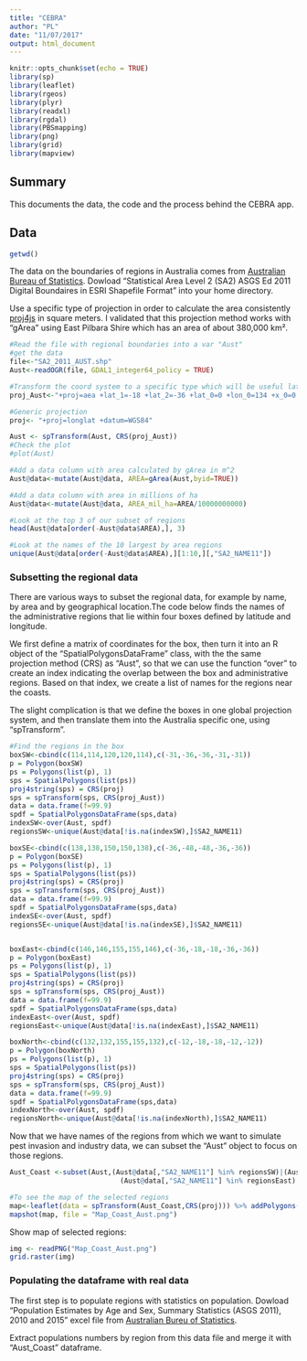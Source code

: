 ```yaml
---
title: "CEBRA"
author: "PL"
date: "11/07/2017"
output: html_document
---
```


```r
knitr::opts_chunk$set(echo = TRUE)
library(sp)
library(leaflet)
library(rgeos)
library(plyr)
library(readxl)
library(rgdal)
library(PBSmapping)
library(png)
library(grid)
library(mapview)

```

## Summary

This documents the data, the code and the process behind the CEBRA app.


## Data

```r
getwd()
```

The data on the boundaries of regions in Australia comes from [Australian Bureau of Statistics](http://www.abs.gov.au/AUSSTATS/abs@.nsf/DetailsPage/1270.0.55.001July%202011?OpenDocument). 
Dowload "Statistical Area Level 2 (SA2) ASGS Ed 2011 Digital Boundaires in ESRI Shapefile Format" into your home directory. 

Use a specific type of projection in order to calculate the area consistently [proj4js](http://spatialreference.org/ref/sr-org/australia-albers-equal-area-conic-134/proj4js/) in square meters. I validated that this projection method works with "gArea" using East Pilbara Shire which has an area of about 380,000 km².

```r
#Read the file with regional boundaries into a var "Aust"
#get the data 
file<-"SA2_2011_AUST.shp"
Aust<-readOGR(file, GDAL1_integer64_policy = TRUE)

#Transform the coord system to a specific type which will be useful later
proj_Aust<-"+proj=aea +lat_1=-18 +lat_2=-36 +lat_0=0 +lon_0=134 +x_0=0 +y_0=0 +ellps=GRS80 +towgs84=0,0,0,0,0,0,0 +units=m +no_defs"

#Generic projection
proj<- "+proj=longlat +datum=WGS84"

Aust <- spTransform(Aust, CRS(proj_Aust))
#Check the plot
#plot(Aust)

#Add a data column with area calculated by gArea in m^2
Aust@data<-mutate(Aust@data, AREA=gArea(Aust,byid=TRUE))

#Add a data column with area in millions of ha
Aust@data<-mutate(Aust@data, AREA_mil_ha=AREA/10000000000)

#Look at the top 3 of our subset of regions
head(Aust@data[order(-Aust@data$AREA),], 3)

#Look at the names of the 10 largest by area regions 
unique(Aust@data[order(-Aust@data$AREA),][1:10,][,"SA2_NAME11"])
```

### Subsetting the regional data

There are various ways to subset the regional data, for example by name, by area and by geographical location.The code below finds the names of the administrative regions that lie within four boxes defined by latitude and longitude. 

We first define a matrix of coordinates for the box, then turn it into an R object of the "SpatialPolygonsDataFrame" class, with the the same projection method (CRS) as "Aust", so that we can use the function "over" to create an index indicating the overlap between the box and administrative regions. Based on that index, we create a list of names for the regions near the coasts. 

The slight complication is that we define the boxes in one global projection system, and then translate them into the Australia specific one, using "spTransform".

```r
#Find the regions in the box
boxSW<-cbind(c(114,114,120,120,114),c(-31,-36,-36,-31,-31))
p = Polygon(boxSW)
ps = Polygons(list(p), 1)
sps = SpatialPolygons(list(ps))
proj4string(sps) = CRS(proj)
sps = spTransform(sps, CRS(proj_Aust))
data = data.frame(f=99.9)
spdf = SpatialPolygonsDataFrame(sps,data)
indexSW<-over(Aust, spdf)
regionsSW<-unique(Aust@data[!is.na(indexSW),]$SA2_NAME11)

boxSE<-cbind(c(138,138,150,150,138),c(-36,-48,-48,-36,-36))
p = Polygon(boxSE)
ps = Polygons(list(p), 1)
sps = SpatialPolygons(list(ps))
proj4string(sps) = CRS(proj)
sps = spTransform(sps, CRS(proj_Aust))
data = data.frame(f=99.9)
spdf = SpatialPolygonsDataFrame(sps,data)
indexSE<-over(Aust, spdf)
regionsSE<-unique(Aust@data[!is.na(indexSE),]$SA2_NAME11)


boxEast<-cbind(c(146,146,155,155,146),c(-36,-18,-18,-36,-36))
p = Polygon(boxEast)
ps = Polygons(list(p), 1)
sps = SpatialPolygons(list(ps))
proj4string(sps) = CRS(proj)
sps = spTransform(sps, CRS(proj_Aust))
data = data.frame(f=99.9)
spdf = SpatialPolygonsDataFrame(sps,data)
indexEast<-over(Aust, spdf)
regionsEast<-unique(Aust@data[!is.na(indexEast),]$SA2_NAME11)

boxNorth<-cbind(c(132,132,155,155,132),c(-12,-18,-18,-12,-12))
p = Polygon(boxNorth)
ps = Polygons(list(p), 1)
sps = SpatialPolygons(list(ps))
proj4string(sps) = CRS(proj)
sps = spTransform(sps, CRS(proj_Aust))
data = data.frame(f=99.9)
spdf = SpatialPolygonsDataFrame(sps,data)
indexNorth<-over(Aust, spdf)
regionsNorth<-unique(Aust@data[!is.na(indexNorth),]$SA2_NAME11)

```

Now that we have names of the regions from which we want to simulate pest invasion and industry data, we can subset the "Aust" object to focus on those regions.

```r

Aust_Coast <-subset(Aust,(Aust@data[,"SA2_NAME11"] %in% regionsSW)|(Aust@data[,"SA2_NAME11"] %in% regionsSE)|
                           (Aust@data[,"SA2_NAME11"] %in% regionsEast)|(Aust@data[,"SA2_NAME11"] %in% regionsNorth))

#To see the map of the selected regions
map<-leaflet(data = spTransform(Aust_Coast,CRS(proj))) %>% addPolygons()
mapshot(map, file = "Map_Coast_Aust.png")
```

Show map of selected regions:

```r

img <- readPNG("Map_Coast_Aust.png")
grid.raster(img)

```


### Populating the  dataframe with real data

The first step is to populate regions with statistics on population. Dowload "Population Estimates by Age and Sex, Summary Statistics (ASGS 2011), 2010 and 2015" excel file from [Australian Bureu of Statistics](http://www.abs.gov.au/AUSSTATS/abs@.nsf/DetailsPage/3235.02015?OpenDocument).

Extract populations numbers by region from this data file and merge it with "Aust_Coast" dataframe.

```r


```